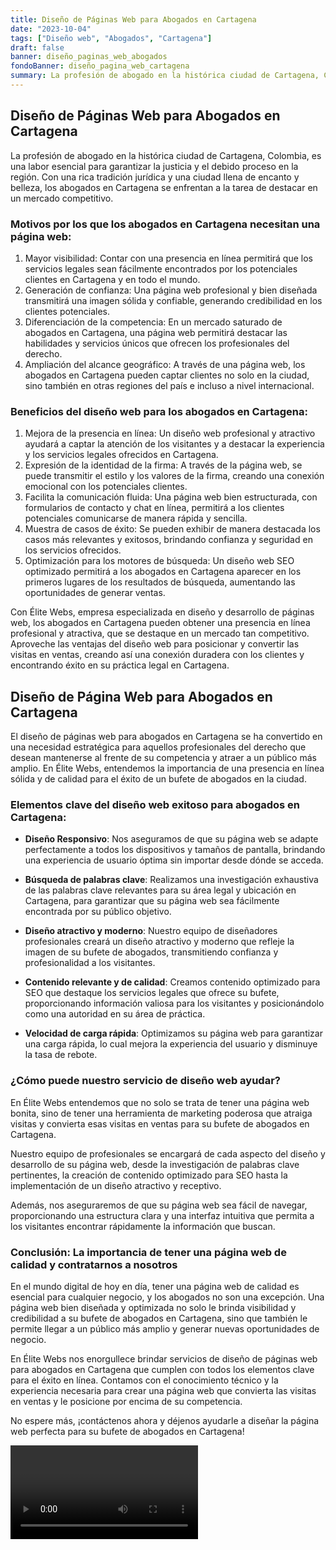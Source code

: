 ```yaml
---
title: Diseño de Páginas Web para Abogados en Cartagena
date: "2023-10-04"
tags: ["Diseño web", "Abogados", "Cartagena"]
draft: false
banner: diseño_paginas_web_abogados
fondoBanner: diseño_pagina_web_cartagena
summary: La profesión de abogado en la histórica ciudad de Cartagena, Colombia, es una labor esencial para garantizar la justicia y el debido proceso en la región. Con una rica tradición jurídica y una ciudad llena de encanto y belleza, los abogados en Cartagena se enfrentan a la tarea de destacar en un mercado competitivo.
---
```



## **Diseño de Páginas Web para Abogados en Cartagena**

La profesión de abogado en la histórica ciudad de Cartagena, Colombia, es una labor esencial para garantizar la justicia y el debido proceso en la región. Con una rica tradición jurídica y una ciudad llena de encanto y belleza, los abogados en Cartagena se enfrentan a la tarea de destacar en un mercado competitivo.

### **Motivos por los que los abogados en Cartagena necesitan una página web:**

1. Mayor visibilidad: Contar con una presencia en línea permitirá que los servicios legales sean fácilmente encontrados por los potenciales clientes en Cartagena y en todo el mundo.
2. Generación de confianza: Una página web profesional y bien diseñada transmitirá una imagen sólida y confiable, generando credibilidad en los clientes potenciales.
3. Diferenciación de la competencia: En un mercado saturado de abogados en Cartagena, una página web permitirá destacar las habilidades y servicios únicos que ofrecen los profesionales del derecho.
4. Ampliación del alcance geográfico: A través de una página web, los abogados en Cartagena pueden captar clientes no solo en la ciudad, sino también en otras regiones del país e incluso a nivel internacional.

### **Beneficios del diseño web para los abogados en Cartagena:**

1. Mejora de la presencia en línea: Un diseño web profesional y atractivo ayudará a captar la atención de los visitantes y a destacar la experiencia y los servicios legales ofrecidos en Cartagena.
2. Expresión de la identidad de la firma: A través de la página web, se puede transmitir el estilo y los valores de la firma, creando una conexión emocional con los potenciales clientes.
3. Facilita la comunicación fluida: Una página web bien estructurada, con formularios de contacto y chat en línea, permitirá a los clientes potenciales comunicarse de manera rápida y sencilla.
4. Muestra de casos de éxito: Se pueden exhibir de manera destacada los casos más relevantes y exitosos, brindando confianza y seguridad en los servicios ofrecidos.
5. Optimización para los motores de búsqueda: Un diseño web SEO optimizado permitirá a los abogados en Cartagena aparecer en los primeros lugares de los resultados de búsqueda, aumentando las oportunidades de generar ventas.

Con Élite Webs, empresa especializada en diseño y desarrollo de páginas web, los abogados en Cartagena pueden obtener una presencia en línea profesional y atractiva, que se destaque en un mercado tan competitivo. Aproveche las ventajas del diseño web para posicionar y convertir las visitas en ventas, creando así una conexión duradera con los clientes y encontrando éxito en su práctica legal en Cartagena.

<GifSeo />

<Cta />

## Diseño de Página Web para Abogados en Cartagena

El diseño de páginas web para abogados en Cartagena se ha convertido en una necesidad estratégica para aquellos profesionales del derecho que desean mantenerse al frente de su competencia y atraer a un público más amplio. En Élite Webs, entendemos la importancia de una presencia en línea sólida y de calidad para el éxito de un bufete de abogados en la ciudad.

### Elementos clave del diseño web exitoso para abogados en Cartagena:

- **Diseño Responsivo**: Nos aseguramos de que su página web se adapte perfectamente a todos los dispositivos y tamaños de pantalla, brindando una experiencia de usuario óptima sin importar desde dónde se acceda.

- **Búsqueda de palabras clave**: Realizamos una investigación exhaustiva de las palabras clave relevantes para su área legal y ubicación en Cartagena, para garantizar que su página web sea fácilmente encontrada por su público objetivo.

- **Diseño atractivo y moderno**: Nuestro equipo de diseñadores profesionales creará un diseño atractivo y moderno que refleje la imagen de su bufete de abogados, transmitiendo confianza y profesionalidad a los visitantes.

- **Contenido relevante y de calidad**: Creamos contenido optimizado para SEO que destaque los servicios legales que ofrece su bufete, proporcionando información valiosa para los visitantes y posicionándolo como una autoridad en su área de práctica.

- **Velocidad de carga rápida**: Optimizamos su página web para garantizar una carga rápida, lo cual mejora la experiencia del usuario y disminuye la tasa de rebote.

### ¿Cómo puede nuestro servicio de diseño web ayudar?

En Élite Webs entendemos que no solo se trata de tener una página web bonita, sino de tener una herramienta de marketing poderosa que atraiga visitas y convierta esas visitas en ventas para su bufete de abogados en Cartagena.

Nuestro equipo de profesionales se encargará de cada aspecto del diseño y desarrollo de su página web, desde la investigación de palabras clave pertinentes, la creación de contenido optimizado para SEO hasta la implementación de un diseño atractivo y receptivo.

Además, nos aseguraremos de que su página web sea fácil de navegar, proporcionando una estructura clara y una interfaz intuitiva que permita a los visitantes encontrar rápidamente la información que buscan.

### Conclusión: La importancia de tener una página web de calidad y contratarnos a nosotros

En el mundo digital de hoy en día, tener una página web de calidad es esencial para cualquier negocio, y los abogados no son una excepción. Una página web bien diseñada y optimizada no solo le brinda visibilidad y credibilidad a su bufete de abogados en Cartagena, sino que también le permite llegar a un público más amplio y generar nuevas oportunidades de negocio.

En Élite Webs nos enorgullece brindar servicios de diseño de páginas web para abogados en Cartagena que cumplen con todos los elementos clave para el éxito en línea. Contamos con el conocimiento técnico y la experiencia necesaria para crear una página web que convierta las visitas en ventas y le posicione por encima de su competencia.

No espere más, ¡contáctenos ahora y déjenos ayudarle a diseñar la página web perfecta para su bufete de abogados en Cartagena!

<Video />

<CtaBot job="Abogados" city="Cartagena" />

<Gmaps query="Cartagena+españa+maps" />
